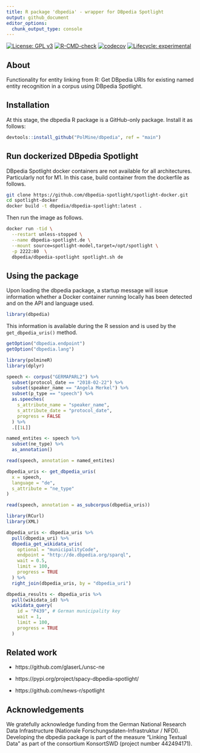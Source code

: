 ```yaml
---
title: R package 'dbpedia' - wrapper for DBpedia Spotlight
output: github_document
editor_options: 
  chunk_output_type: console
---
```


<!-- badges: start -->
[![License: GPL v3](https://img.shields.io/badge/License-GPLv3-blue.svg)](https://www.gnu.org/licenses/gpl-3.0)
[![R-CMD-check](https://github.com/PolMine/dbpedia/actions/workflows/R-CMD-check.yaml/badge.svg)](https://github.com/PolMine/dbpedia/actions/workflows/R-CMD-check.yaml)
[![codecov](https://codecov.io/gh/PolMine/dbpedia/branch/main/graph/badge.svg)](https://codecov.io/gh/PolMine/dbpedia/branch/main)
[![Lifecycle: experimental](https://img.shields.io/badge/lifecycle-experimental-orange.svg)](https://lifecycle.r-lib.org/articles/stages.html#experimental)
<!-- badges: end -->

## About

Functionality for entity linking from R: Get DBpedia URIs for existing named entity recognition in a corpus using DBpedia Spotlight.


## Installation

At this stage, the dbpedia R package is a GitHub-only package. Install it as follows:

```r
devtools::install_github("PolMine/dbpedia", ref = "main")
```


## Run dockerized DBpedia Spotlight

DBpedia Spotlight docker containers are not available for all architectures. Particularly not for M1. In this case, build container from the dockerfile as follows.

```sh
git clone https://github.com/dbpedia-spotlight/spotlight-docker.git
cd spotlight-docker
docker build -t dbpedia/dbpedia-spotlight:latest .
```

Then run the image as follows.

```sh
docker run -tid \
  --restart unless-stopped \
  --name dbpedia-spotlight.de \
  --mount source=spotlight-model,target=/opt/spotlight \
  -p 2222:80  \
  dbpedia/dbpedia-spotlight spotlight.sh de
```


## Using the package

Upon loading the dbpedia package, a startup message will issue information whether a Docker container running locally has been detected and on the API and language used.

```r
library(dbpedia)
```

This information is available during the R session and is used by the `get_dbpedia_uris()` method.

```r
getOption("dbpedia.endpoint")
getOption("dbpedia.lang")
```

```r
library(polmineR)
library(dplyr)

speech <- corpus("GERMAPARL2") %>% 
  subset(protocol_date == "2018-02-22") %>%
  subset(speaker_name == "Angela Merkel") %>%
  subset(p_type == "speech") %>%
  as.speeches(
    s_attribute_name = "speaker_name",
    s_attribute_date = "protocol_date",
    progress = FALSE
  ) %>%
  .[[1L]]

named_entites <- speech %>%
  subset(ne_type) %>%
  as_annotation()

read(speech, annotation = named_entites)

dbpedia_uris <- get_dbpedia_uris(
  x = speech,
  language = "de",
  s_attribute = "ne_type"
)

read(speech, annotation = as_subcorpus(dbpedia_uris))
```

```r
library(RCurl)
library(XML)

dbpedia_uris <- dbpedia_uris %>%
  pull(dbpedia_uri) %>% 
  dbpedia_get_wikidata_uris(
    optional = "municipalityCode",
    endpoint = "http://de.dbpedia.org/sparql",
    wait = 0.5,
    limit = 100,
    progress = TRUE
  ) %>% 
  right_join(dbpedia_uris, by = "dbpedia_uri")
```

```r
dbpedia_results <- dbpedia_uris %>%
  pull(wikidata_id) %>% 
  wikidata_query(
    id = "P439", # German municipality key
    wait = 1,
    limit = 100,
    progress = TRUE
  )
```


## Related work

- https://github.com/glaserL/unsc-ne

- https://pypi.org/project/spacy-dbpedia-spotlight/

- https://github.com/news-r/spotlight


## Acknowledgements

We gratefully acknowledge funding from the German National Research Data Infrastructure (Nationale Forschungsdaten-Infrastruktur / NFDI). Developing the dbpedia package is part of the measure "Linking Textual Data" as part of the consortium KonsortSWD (project number 442494171).